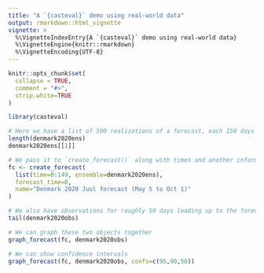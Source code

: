 ```yaml
---
title: "A `{casteval}` demo using real-world data"
output: rmarkdown::html_vignette
vignette: >
  %\VignetteIndexEntry{A `{casteval}` demo using real-world data}
  %\VignetteEngine{knitr::rmarkdown}
  %\VignetteEncoding{UTF-8}
---
```


```r
knitr::opts_chunk$set(
  collapse = TRUE,
  comment = "#>",
  strip.white=TRUE
)

library(casteval)
```


```r
# Here we have a list of 500 realizations of a forecast, each 150 days long
length(denmark2020ens)
denmark2020ens[[1]]

# We pass it to `create_forecast()` along with times and another information
fc <- create_forecast(
  list(time=0:149, ensemble=denmark2020ens),
  forecast_time=0,
  name="Denmark 2020 Juul forecast (May 5 to Oct 1)"
)

# We also have observations for roughly 50 days leading up to the forecast
tail(denmark2020obs)

# We can graph these two objects together
graph_forecast(fc, denmark2020obs)

# We can show confidence intervals
graph_forecast(fc, denmark2020obs, confs=c(95,90,50))
```